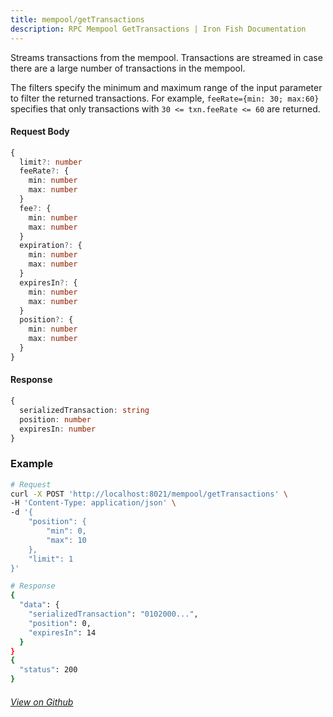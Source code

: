 ```yaml
---
title: mempool/getTransactions
description: RPC Mempool GetTransactions | Iron Fish Documentation
---
```


Streams transactions from the mempool. Transactions are streamed in case there are a large number of transactions in the mempool.

The filters specify the minimum and maximum range of the input parameter to filter the returned transactions.
For example, `feeRate={min: 30; max:60}` specifies that only transactions with `30 <= txn.feeRate <= 60` are returned.

#### Request Body

```ts
{
  limit?: number
  feeRate?: {
    min: number
    max: number
  }
  fee?: {
    min: number
    max: number
  }
  expiration?: {
    min: number
    max: number
  }
  expiresIn?: {
    min: number
    max: number
  }
  position?: {
    min: number
    max: number
  }
}
```

#### Response

```ts
{
  serializedTransaction: string
  position: number
  expiresIn: number
}
```

### Example
```bash
# Request
curl -X POST 'http://localhost:8021/mempool/getTransactions' \
-H 'Content-Type: application/json' \
-d '{
    "position": {
        "min": 0,
        "max": 10
    },
    "limit": 1
}'

# Response
{
  "data": {
    "serializedTransaction": "0102000...",
    "position": 0,
    "expiresIn": 14
  }
}
{
  "status": 200
}
```

###### [View on Github](https://github.com/iron-fish/ironfish/blob/master/ironfish/src/rpc/routes/mempool/getTransactions.ts)
